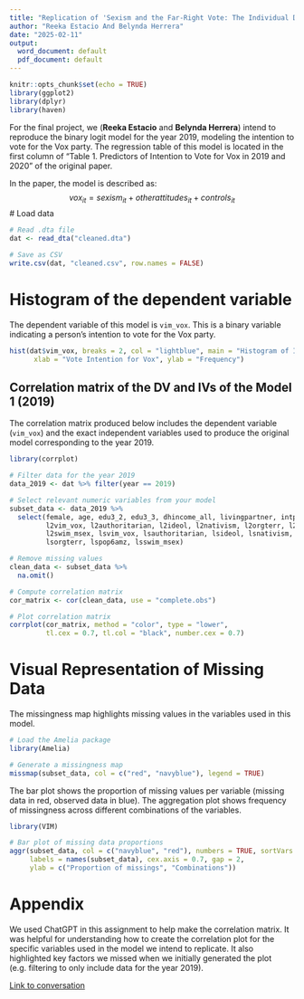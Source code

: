 ```yaml
---
title: "Replication of 'Sexism and the Far-Right Vote: The Individual Dynamics of Gender Backlash' (Anduiza & Rico, 2022)"
author: "Reeka Estacio And Belynda Herrera"
date: "2025-02-11"
output:
  word_document: default
  pdf_document: default
---
```


```r
knitr::opts_chunk$set(echo = TRUE)
library(ggplot2)
library(dplyr)
library(haven)
```

For the final project, we (**Reeka Estacio** and **Belynda Herrera**) intend to reproduce the binary logit model for the year 2019, modeling the intention to vote for the Vox party. The regression table of this model is located in the first column of "Table 1. Predictors of Intention to Vote for Vox in 2019 and 2020" of the original paper.

In the paper, the model is described as:
$$vox_{it} = sexism_{it} + other attitudes_{it} + controls_{it}$$
# Load data
```r
# Read .dta file
dat <- read_dta("cleaned.dta")

# Save as CSV
write.csv(dat, "cleaned.csv", row.names = FALSE)
```

# Histogram of the dependent variable

The dependent variable of this model is `vim_vox`. This is a binary variable indicating a person's intention to vote for the Vox party.

```r
hist(dat$vim_vox, breaks = 2, col = "lightblue", main = "Histogram of Intention to Vote for Vox",
      xlab = "Vote Intention for Vox", ylab = "Frequency")
```

## Correlation matrix of the DV and IVs of the Model 1 (2019)

The correlation matrix produced below includes the dependent variable (`vim_vox`) and the exact independent variables used to produce the original model corresponding to the year 2019.

```r
library(corrplot)

# Filter data for the year 2019
data_2019 <- dat %>% filter(year == 2019)

# Select relevant numeric variables from your model
subset_data <- data_2019 %>% 
  select(female, age, edu3_2, edu3_3, dhincome_all, livingpartner, intpol, 
         l2vim_vox, l2authoritarian, l2ideol, l2nativism, l2orgterr, l2pop6amz, 
         l2swim_msex, lsvim_vox, lsauthoritarian, lsideol, lsnativism, 
         lsorgterr, lspop6amz, lsswim_msex)

# Remove missing values
clean_data <- subset_data %>%
  na.omit()

# Compute correlation matrix
cor_matrix <- cor(clean_data, use = "complete.obs")

# Plot correlation matrix
corrplot(cor_matrix, method = "color", type = "lower", 
         tl.cex = 0.7, tl.col = "black", number.cex = 0.7)
```

# Visual Representation of Missing Data

The missingness map highlights missing values in the variables used in this model.
```r
# Load the Amelia package
library(Amelia)

# Generate a missingness map
missmap(subset_data, col = c("red", "navyblue"), legend = TRUE)
```
The bar plot shows the proportion of missing values per variable (missing data in red, observed data in blue). The aggregation plot shows frequency of missingness across different combinations of the variables.

```r
library(VIM)

# Bar plot of missing data proportions
aggr(subset_data, col = c("navyblue", "red"), numbers = TRUE, sortVars = TRUE, 
     labels = names(subset_data), cex.axis = 0.7, gap = 2, 
     ylab = c("Proportion of missings", "Combinations"))
```
# Appendix

We used ChatGPT in this assignment to help make the correlation matrix. It was helpful for understanding how to create the correlation plot for the specific variables used in the model we intend to replicate. It also highlighted key factors we missed when we initially generated the plot (e.g. filtering to only include data for the year 2019).

[Link to conversation](https://chatgpt.com/share/67aea90a-7e44-8003-a1d7-fa691f7c628f)
